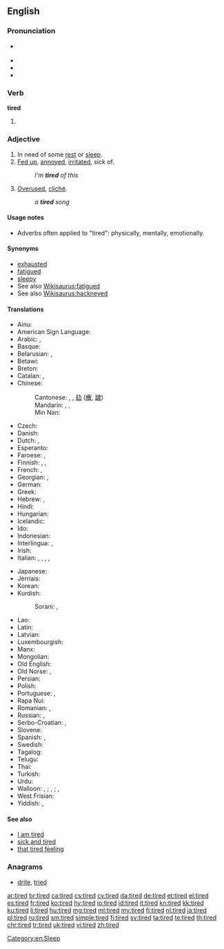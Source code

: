 ==English==
{{wikipedia|dab=tired}}

===Pronunciation===
* {{a|UK}} {{IPA|/taɪə(ɹ)d/|lang=en}}
* {{audio|En-uk-tired.ogg|Audio (UK)|lang=en}}
* {{rhymes|aɪə(ɹ)d|lang=en}}
* {{audio|en-us-tired.ogg|Audio (US)|lang=en}}

===Verb===
'''tired'''

# {{en-past of|tire}}

===Adjective===
{{en-adj|more|er}}

# In need of some [[rest]] or [[sleep]].
# [[fed up|Fed up]], [[annoyed]], [[irritated]], sick of.
#: ''I'm '''tired''' of this''
# [[overused|Overused]], [[cliché]].
#: ''a '''tired''' song''

====Usage notes====
* Adverbs often applied to "tired": physically, mentally, emotionally.

====Synonyms====
* [[exhausted]]
* [[fatigued]]
* [[sleepy]]
* See also [[Wikisaurus:fatigued]]
* See also [[Wikisaurus:hackneyed]]

====Translations====
{{trans-top|in need of rest or sleep}}
* Ainu: {{t|ain|ヨッテㇰ|tr=yottek}}
* American Sign Language: {{t|ase|BentB@IpsiChest-PalmBack-BentB@IpsiChest-PalmBack BentB@IpsiChest-PalmUp-BentB@IpsiChest-PalmUp}}
* Arabic: {{t|ar|متعب|tr=mút3ab}}, {{t|ar|تعبان|tr=ta3baan}}
* Basque: {{t|eu|nekatuta}}
* Belarusian: {{t+|be|стомлены|tr=stómljeny|sc=Cyrl}}, {{t|be|змораны|tr=zmórany|sc=Cyrl}}
* Betawi: {{t|bew|gémpor}}
* Breton: {{t+|br|skuizh}}
* Catalan: {{t|ca|cansat|m}}, {{t|ca|cansada|f}}
* Chinese:
*: Cantonese: {{t|yue|累}}, {{t|yue|疲}}, [[攰]] ([[癐]], [[䠩]])
*: Mandarin: {{t+|cmn|累|tr=lèi|sc=Hani}}, {{t+|cmn|疲|tr=pí|sc=Hani}}, {{t+|cmn|疲倦|tr=píjuàn|sc=Hani}}
*: Min Nan: {{t+|nan|忝|tr=thiám|sc=Hans}}
* Czech: {{t+|cs|unavený|m}}
* Danish: {{t+|da|træt}}
* Dutch: {{t+|nl|moe}}, {{t+|nl|vermoeid}}
* Esperanto: {{t+|eo|laca}}
* Faroese: {{t|fo|móður}}, {{t|fo|troyttur}}
* Finnish: {{t+|fi|väsynyt}}, {{t|fi|uupunut}}, {{t|fi|voipunut}}
* French: {{t+|fr|fatigué|m}}, {{t+|fr|fatiguée|f}}
* Georgian: {{t|ka|დაღლილი|sc=Geor}}, {{t|ka|მოღალული|tr=moghaluli|sc=Geor}}
* German: {{t+|de|müde}}
* Greek: {{t+|el|κουρασμένος|tr=kourasménos|sc=Grek}}
* Hebrew: {{t|he|עייף|m|tr=ayéf}}, {{t|he|עייפה|f|tr=ayefá}}
* Hindi: {{t|hi|थका|tr=thakā|sc=Deva}}
* Hungarian: {{t+|hu|fáradt}}
* Icelandic: {{t+|is|þreyttur}}
* Ido: {{t+|io|fatigita}}
* Indonesian: {{t+|id|lelah}}
* Interlingua: {{t|ia|fatigate}}, {{t|ia|lasse}}
* Irish: {{t|ga|tuirseach}}
* Italian: {{t+|it|stanco}}, {{t+|it|esausto}}, {{t+|it|fatto}}, {{t|it|distrutto}}, {{t+|it|affaticato}}
{{trans-mid}}
* Japanese: {{t+|ja|疲れる|alt=疲れた|tr=つかれた, tsukareta}}
* Jèrriais: {{t|roa-jer|lâssé}}
* Korean: {{t+|ko|피곤하다|alt=피곤한|tr=pigonhan}}
* Kurdish:
*: Sorani: {{t+|ku|هیلاک}}, {{t|ku|ماندو}}
* Lao: {{t-needed|lo}}
* Latin: {{t|la|fessus|m}}
* Latvian: {{t|lv|noguris}}
* Luxembourgish: {{t|lb|midd}}
* Manx: {{t|gv|skee}}
* Mongolian: {{t-needed|mn}}
* Old English: {{t|ang|meðe}}
* Old Norse: {{t|non|þreyttr}}, {{t|non|móðr}}
* Persian: {{t+|fa|خسته|tr=xasta(e)|sc=fa-Arab}}
* Polish: {{t+|pl|zmęczony|m}}
* Portuguese: {{t+|pt|cansado|m}}, {{t+|pt|cansada|f}}
* Rapa Nui: {{t|rap|rohirohi}}
* Romanian: {{t+|ro|obosit|m}}, {{t|ro|obosită|f}}
* Russian: {{t+|ru|усталый|tr=ustályj}}, {{t+|ru|уставший|tr=ustávšij}}
* Serbo-Croatian: {{t|sh|ȕmōran}}, {{t|sh|umorna|sc=Latn}}
* Slovene: {{t+|sl|utrujen}}
* Spanish: {{t+|es|cansado}}, {{t+|es|fatigado}}
* Swedish: {{t+|sv|trött}}
* Tagalog: {{t|tl|pagod}}
* Telugu: {{t|te|అలసి|tr=alasi}}
* Thai: {{t+|th|เหนื่อย|tr=nèuuay|sc=Thai}}
* Turkish: {{t+|tr|yorgun}}
* Urdu: {{t|ur|تھکا|tr=thakā|sc=ur-Arab}}
* Walloon: {{t+|wa|nåjhi|m}}, {{t|wa|nåjheye|f}}; {{t+|wa|scran|m}}, {{t|wa|scranse|f}}; {{t+|wa|hode|m|f}}, {{t|wa|hodé|m}} {{t|wa|hodêye|f}}
* West Frisian: {{t|fy|wurch}}
* Yiddish: {{t|yi|מיד|m|tr=mid|sc=Hebr}}, {{t|yi|מידע|f|tr=mide|sc=Hebr}}
{{trans-bottom}}

{{trans-see|fed up|[[fed up#Translations|fed up]]}}

{{trans-see|overused}}

====See also====
* [[I am tired]]
* [[sick and tired]]
* [[that tired feeling]]

===Anagrams===
* [[drite#English|drite]], [[tried#English|tried]]

[[Category:en:Sleep]]

[[ar:tired]]
[[br:tired]]
[[ca:tired]]
[[cs:tired]]
[[cy:tired]]
[[da:tired]]
[[de:tired]]
[[et:tired]]
[[el:tired]]
[[es:tired]]
[[fr:tired]]
[[ko:tired]]
[[hy:tired]]
[[io:tired]]
[[id:tired]]
[[it:tired]]
[[kn:tired]]
[[kk:tired]]
[[ku:tired]]
[[li:tired]]
[[hu:tired]]
[[mg:tired]]
[[ml:tired]]
[[my:tired]]
[[fj:tired]]
[[nl:tired]]
[[ja:tired]]
[[pl:tired]]
[[ru:tired]]
[[sm:tired]]
[[simple:tired]]
[[fi:tired]]
[[sv:tired]]
[[ta:tired]]
[[te:tired]]
[[th:tired]]
[[chr:tired]]
[[tr:tired]]
[[uk:tired]]
[[vi:tired]]
[[zh:tired]]